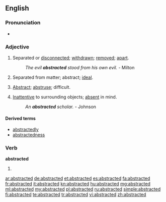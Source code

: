 ==English==

===Pronunciation===
* {{IPA|/æbˈstræktɪd/}}

===Adjective===
{{en-adj}}

# Separated or [[disconnected]]; [[withdrawn]]; [[remove]]d; [[apart]].
#: ''The evil '''abstracted''' stood from his own evil.'' - Milton
# {{obsolete}} Separated from matter; abstract; [[ideal]].
# {{obsolete}} [[abstract|Abstract]]; [[abstruse]]; difficult.
# [[inattentive|Inattentive]] to surrounding objects; [[absent]] in mind.
#: ''An '''abstracted''' scholar.'' - Johnson

====Derived terms====
* [[abstractedly]]
* [[abstractedness]]

===Verb===
'''abstracted'''

# {{past of|[[abstract]]}}

[[ar:abstracted]]
[[de:abstracted]]
[[et:abstracted]]
[[es:abstracted]]
[[fa:abstracted]]
[[fr:abstracted]]
[[it:abstracted]]
[[kn:abstracted]]
[[hu:abstracted]]
[[mg:abstracted]]
[[ml:abstracted]]
[[my:abstracted]]
[[pl:abstracted]]
[[ru:abstracted]]
[[simple:abstracted]]
[[fi:abstracted]]
[[te:abstracted]]
[[tr:abstracted]]
[[vi:abstracted]]
[[zh:abstracted]]